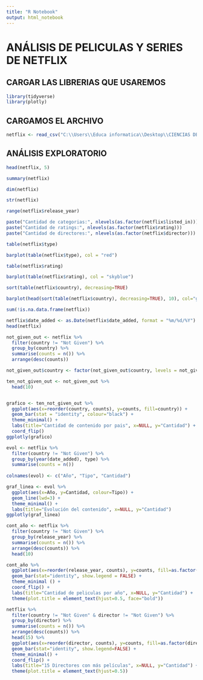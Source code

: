 ---
title: "R Notebook"
output: html_notebook
---
# ANÁLISIS DE PELICULAS Y SERIES DE NETFLIX

## CARGAR LAS LIBRERIAS QUE USAREMOS

```{r}
library(tidyverse)
library(plotly)
```
## CARGAMOS EL ARCHIVO

```{r}
netflix <- read_csv("C:\\Users\\Educa informatica\\Desktop\\CIENCIAS DE DATOS\\CSV, EXCELS, ETC\\archivos csv\\netflix1.csv", show_col_types = FALSE)
```

## ANÁLISIS EXPLORATORIO

```{r}
head(netflix, 5)
```

```{r}
summary(netflix)
```
```{r}
dim(netflix)
```

```{r}
str(netflix)
```
```{r}
range(netflix$release_year)
```
```{r}
paste("Cantidad de categorias:", nlevels(as.factor(netflix$listed_in)))
paste("Cantidad de ratings:", nlevels(as.factor(netflix$rating)))
paste("Cantidad de directores:", nlevels(as.factor(netflix$director)))
```

```{r}
table(netflix$type)
```
```{r}
barplot(table(netflix$type), col = "red")
```

```{r}
table(netflix$rating)
```
```{r}
barplot(table(netflix$rating), col = "skyblue")
```


```{r}
sort(table(netflix$country), decreasing=TRUE)
```
```{r}
barplot(head(sort(table(netflix$country), decreasing=TRUE), 10), col="green")
```
```{r}
sum(!is.na.data.frame(netflix))
```
```{r}
netflix$date_added <- as.Date(netflix$date_added, format = "%m/%d/%Y")
head(netflix)
```

```{r}
not_given_out <- netflix %>%
  filter(country != "Not Given") %>%
  group_by(country) %>%
  summarise(counts = n()) %>%
  arrange(desc(counts))

not_given_out$country <- factor(not_given_out$country, levels = not_given_out$country[order(- not_given_out$counts)])

ten_not_given_out <- not_given_out %>%
  head(10)


grafico <- ten_not_given_out %>%
  ggplot(aes(x=reorder(country, counts), y=counts, fill=country)) +
  geom_bar(stat = "identity", colour="black") +
  theme_minimal() +
  labs(title="Cantidad de contenido por pais", x=NULL, y="Cantidad") +
  coord_flip()
ggplotly(grafico)
```
```{r}
evol <- netflix %>%
  filter(country != "Not Given") %>%
  group_by(year(date_added), type) %>%
  summarise(counts = n())
  
colnames(evol) <- c("Año", "Tipo", "Cantidad")

graf_linea <- evol %>%
  ggplot(aes(x=Año, y=Cantidad, colour=Tipo)) +
  geom_line(lwd=3) +
  theme_minimal() +
  labs(title="Evolución del contenido", x=NULL, y="Cantidad")
ggplotly(graf_linea)
```

```{r}
cont_año <- netflix %>%
  filter(country != "Not Given") %>%
  group_by(release_year) %>%
  summarise(counts = n()) %>%
  arrange(desc(counts)) %>%
  head(10)

cont_año %>%
  ggplot(aes(x=reorder(release_year, counts), y=counts, fill=as.factor(release_year))) +
  geom_bar(stat="identity", show.legend = FALSE) +
  theme_minimal () +
  coord_flip() +
  labs(title="Cantidad de peliculas por año", x=NULL, y="Cantidad") +
  theme(plot.title = element_text(hjust=0.5, face="bold"))
```
```{r}
netflix %>%
  filter(country != "Not Given" & director != "Not Given") %>%
  group_by(director) %>%
  summarise(counts = n()) %>%
  arrange(desc(counts)) %>%
  head(15) %>%
  ggplot(aes(x=reorder(director, counts), y=counts, fill=as.factor(director))) +
  geom_bar(stat="identity", show.legend=FALSE) +
  theme_minimal() +
  coord_flip() +
  labs(title="15 Directores con más películas", x=NULL, y="Cantidad") +
  theme(plot.title = element_text(hjust=0.5))
```

